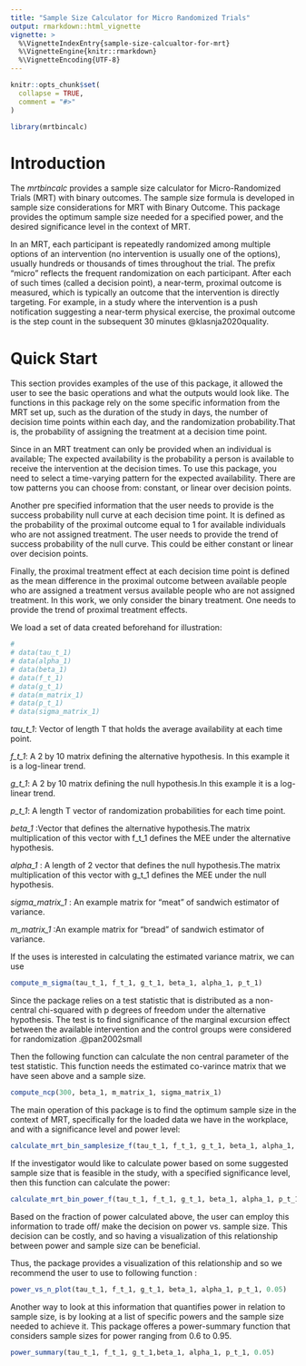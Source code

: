```yaml
---
title: "Sample Size Calculator for Micro Randomized Trials"
output: rmarkdown::html_vignette
vignette: >
  %\VignetteIndexEntry{sample-size-calcualtor-for-mrt}
  %\VignetteEngine{knitr::rmarkdown}
  %\VignetteEncoding{UTF-8}
---
```


```r
knitr::opts_chunk$set(
  collapse = TRUE,
  comment = "#>"
)
```

```r
library(mrtbincalc)
```

# Introduction 
The *mrtbincalc* provides a sample size calculator for Micro-Randomized Trials (MRT) with binary outcomes. The sample size formula is developed in sample size considerations for MRT with Binary Outcome. This package provides the optimum sample size needed for a specified power, and the desired significance level in the context of MRT.

In an MRT, each participant is repeatedly randomized among multiple options of an intervention (no intervention is usually one of the options), usually hundreds or thousands of times throughout the trial. The prefix “micro” reflects the frequent randomization on each participant. After each of such times (called a decision point), a near-term, proximal outcome is measured, which is typically an outcome that the intervention is directly targeting. For example, in a study where the intervention is a push notification suggesting a near-term physical exercise, the proximal outcome is the step count in the subsequent 30 minutes @klasnja2020quality.


# Quick Start

This section provides examples of the use of this package, it allowed the user to see the basic operations and what the outputs would look like. The functions in this package rely on the some specific information from the MRT set up, such as the duration of the study in days, the number of decision time points within each day, and the randomization probability.That is, the probability of assigning the treatment at a decision time point. 

Since in an MRT treatment can only be provided when an individual is available; The expected availability is the probability a person is available to receive the intervention at the decision times. To use this package, you need to select a time-varying pattern for the expected availability. There are tow patterns you can choose from: constant, or linear over decision points.


Another pre specified information that the user needs to provide is the success probability null curve at each decision time point. It is defined as the probability of the proximal outcome equal to 1 for available individuals who are not assigned treatment. The user needs to provide the trend of success probability of the null curve. This could be either constant or linear over decision points.


Finally, the proximal treatment effect at each decision time point is defined as the mean difference in the proximal outcome between available people who are assigned a treatment versus available people who are not assigned treatment. In this work, we only consider the binary treatment. One needs to provide the trend of proximal treatment effects. 

 We load a set of data created beforehand for illustration:
 
```r
# 
# data(tau_t_1)
# data(alpha_1) 
# data(beta_1)
# data(f_t_1)
# data(g_t_1)
# data(m_matrix_1)
# data(p_t_1)
# data(sigma_matrix_1)

```


*tau_t_1*: Vector of length T that holds the average availability at each time point.

*f_t_1*: A 2 by 10 matrix defining the alternative hypothesis. In this example it is a log-linear trend.

*g_t_1*: A 2 by 10 matrix defining the null hypothesis.In this example it is a log-linear trend.

*p_t_1*: A length T vector of randomization probabilities for each time point.  

*beta_1* :Vector that defines the alternative hypothesis.The matrix multiplication of this vector with f_t_1 defines the MEE under the alternative hypothesis.

*alpha_1* : A length of 2 vector that defines the null hypothesis.The matrix multiplication of this vector with g_t_1 defines the MEE under the null hypothesis.

*sigma_matrix_1* : An example matrix for "meat" of sandwich estimator of variance.

*m_matrix_1* :An example matrix for "bread" of sandwich estimator of variance.


If the uses is interested in calculating the estimated variance matrix, we can use   

```r

compute_m_sigma(tau_t_1, f_t_1, g_t_1, beta_1, alpha_1, p_t_1)
```


 Since the package relies on a test statistic that is distributed as a non-central chi-squared with p degrees of freedom under the alternative hypothesis. The test is to find significance of the marginal excursion effect between the available intervention and the control groups were considered for randomization .@pan2002small
 
 Then the following function can calculate the non central parameter of the test statistic. This function needs the estimated co-varince matrix that we have seen above and a sample size. 
 
```r
compute_ncp(300, beta_1, m_matrix_1, sigma_matrix_1)

```


The main operation of this package is to find the optimum sample size in the context of MRT, specifically for the loaded data we have in the workplace, and with a significance level and power level:  

```r
calculate_mrt_bin_samplesize_f(tau_t_1, f_t_1, g_t_1, beta_1, alpha_1, p_t_1, 0.05, .2, FALSE)
```


If the investigator would like to calculate power based on some suggested sample size that is feasible in the study, with a specified significance level, then this function can calculate the power: 

```r
calculate_mrt_bin_power_f(tau_t_1, f_t_1, g_t_1, beta_1, alpha_1, p_t_1, 0.05, 300)

```
Based on the fraction of power calculated above, the user can employ this information to trade off/ make the decision on power vs. sample size. This decision can be costly, and so having a visualization of this relationship between power and sample size can be beneficial. 

Thus, the package provides a visualization of this relationship and so we recommend the user to use to following function :


```r
power_vs_n_plot(tau_t_1, f_t_1, g_t_1, beta_1, alpha_1, p_t_1, 0.05)

```


Another way to look at this information that quantifies power in relation to sample size, is by looking at a list of specific powers and the sample size needed to achieve it. This package offeres a power-summary function that considers sample sizes for power ranging from 0.6 to 0.95.
```r
power_summary(tau_t_1, f_t_1, g_t_1,beta_1, alpha_1, p_t_1, 0.05)
```












